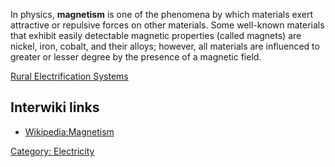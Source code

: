 In physics, '''magnetism''' is one of the phenomena by which materials exert attractive or repulsive forces on other materials. Some well-known materials that exhibit easily detectable magnetic properties (called magnets) are nickel, iron, cobalt, and their alloys; however, all materials are influenced to greater or lesser degree by the presence of a magnetic field.

{{stub}}
[[Rural Electrification Systems]]
== Interwiki links ==

* [[Wikipedia:Magnetism]]

[[Category: Electricity]]